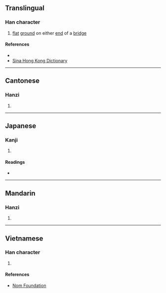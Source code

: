 {{character info/new}}
==Translingual==

===Han character===
{{Han char|rn=32|rad=土|as=08|sn=11|four=47113|canj=GNAI,GNUI|ids=⿰土兔}}

# [[flat]] [[ground]] on either [[end]] of a [[bridge]]

====References====
* {{Han ref|kx=0232.181|dkj=05232|hdz=10456.010|uh=580D|ud=22541|bh=D4CB|bd=54475}}
* [http://dictionary.sina.com.hk/p/word/%D4%CB Sina Hong Kong Dictionary]

----

==Cantonese==

===Hanzi===
{{yue-hanzi|jyut=|y=tou3}}

# {{defn|lang=yue|sort=土08}}

----

==Japanese==

===Kanji===
{{ja-kanji|grade=|rs=土08}}

# {{defn|lang=ja|sort=土08}}

====Readings====
* {{ja-readings|on=[[と]] (to)|kun=}}

----

==Mandarin==

===Hanzi===
{{cmn-hanzi|pin=[[tù]] ([[tu4]])|wg=t'u<sup>4</sup>}}

# {{defn|lang=cmn|sort=土08}}

----

==Vietnamese==

===Han character===
{{vi-hantu|[[thỏ]]|rs=土08}}

# {{defn|lang=vi|sort=土08}}

====References====
* [http://nomfoundation.org/common/nom_details.php?codepoint=580d Nom Foundation]